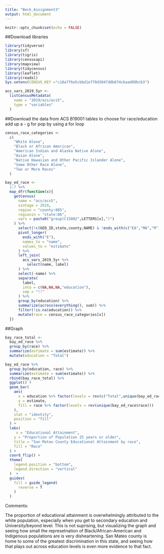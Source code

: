 ```yaml
---
title: "Beck_Assignment3"
output: html_document
---
```


```r
knitr::opts_chunk$set(echo = FALSE)
```

##Download libraries
```r
library(tidyverse)
library(sf)
library(tigris)
library(censusapi)
library(mapview)
library(tidycensus)
library(leaflet)
library(readxl)
Sys.setenv(CENSUS_KEY ="c18a7f6e5cbbd1e7f0d3047d8b674cbaad89bcb3")

acs_vars_2019_5yr <-
  listCensusMetadata(
    name = "2019/acs/acs5",
    type = "variables"
  )

```



##Download the data from ACS B19001 tables to choose for race/education add up a - g for pop by using a for loop
```r
census_race_categories <- 
  c(
    "White Alone",
    "Black or African American",
    "American Indian and Alaska Native Alone",
    "Asian Alone",
    "Native Hawaiian and Other Pacific Islander Alone",
    "Some Other Race Alone",
    "Two or More Races"
  )

bay_ed_race <-
  1:7 %>% 
  map_dfr(function(x){
    getCensus(
      name = "acs/acs5",
      vintage = 2019,
      region = "county:085",
      regionin = "state:06",
      vars = paste0("group(C15002",LETTERS[x],")")
    ) %>%
      select(!c(GEO_ID,state,county,NAME) & !ends_with(c("EA","MA","M"))) %>%
      pivot_longer(
        ends_with("E"),
        names_to = "name",
        values_to = "estimate"
      ) %>%
      left_join(
        acs_vars_2019_5yr %>% 
          select(name, label)
      ) %>% 
      select(-name) %>% 
      separate(
        label,
        into = c(NA,NA,NA,"education"),
        sep = "!!"
      ) %>% 
      group_by(education) %>% 
      summarize(across(everything(), sum)) %>% 
      filter(!is.na(education)) %>% 
      mutate(race = census_race_categories[x])
  })
```

##Graph 
```r
bay_race_total <-
  bay_ed_race %>% 
  group_by(race) %>% 
  summarize(estimate = sum(estimate)) %>% 
  mutate(education = "Total")

bay_ed_race %>% 
  group_by(education, race) %>% 
  summarize(estimate = sum(estimate)) %>% 
  rbind(bay_race_total) %>% 
  ggplot() +
  geom_bar(
    aes(
      x = education %>% factor(levels = rev(c("Total",unique(bay_ed_race$education)))),
      y = estimate,
      fill = race %>% factor(levels = rev(unique(bay_ed_race$race)))
    ),
    stat = "identity",
    position = "fill"
  ) +
  labs(
     x = "Educational Attainment",
    y = "Proportion of Population 25 years or older",
    title = "San Mateo County Educational Attainment by race",
    fill = "Race"
  ) +
  coord_flip() +
  theme(
    legend.position = "bottom",
    legend.direction = "vertical"
  )  +
  guides(
    fill = guide_legend(
      reverse = T
    )
  )
```


Comments:

The proportion of educational attainment is overwhelmingly attributed to the white population, especially when you get to secondary education and University/beyond level. This is not suprising, but visualizing the graph and seeing how small the represetnation of Black/African-American and Indigenous populations are is very disheartening. San Mateo county is home to some of the greatest discrimination in this state, and seeing how that plays out across education levels is even more evidence to that fact. 


